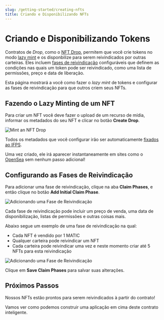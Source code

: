 ```yaml
---
slug: /getting-started/creating-nfts
title: Criando e Disponibilizando NFTs
---
```



# Criando e Disponibilizando Tokens


Contratos de _Drop_, como o [NFT Drop](/pre-built-contracts/nft-drop), permitem que você crie tokens no modo [lazy mint](/pre-built-contracts/nft-drop#lazy-minting-your-nfts)
e os disponbilize para serem reivindicados por outras carteiras.
Eles incluem [fases de reivindicação](/pre-built-contracts/nft-drop#setting-claim-phases) configuráveis que definem as condições nas quais um token pode ser reivindicado,
como uma lista de permissões, preço e data de liberação.

Esta página mostrará a você como fazer o _lazy mint_ de tokens e configurar as fases de reivindicação para que outros criem seus NFTs. 

## Fazendo o Lazy Minting de um NFT

Para criar um NFT você deve fazer o upload de um recurso de mídia, informar os metadados do seu NFT e clicar no botão **Create Drop**.

![Mint an NFT Drop](./assets/create-an-nft.png)

Todos os metadados que você configurar irão ser automaticamente [fixados ao IFPS](https://blog.thirdweb.com/guides/securing-pinning-your-nft-with-ipfs).

Uma vez criado, ele irá aparecer instantaneamente em sites como o [OpenSea](https://opensea.io/) sem nenhum passo adicional!

## Configurando as Fases de Reivindicação

Para adicionar uma fase de reivindicação, clique na aba **Claim Phases**, e então clique no botão **Add Initial Claim Phase**.

![Adicionando uma Fase de Reivindicação](./assets/add-claim-phase.png)

Cada fase de reivindicação pode incluir um preço de venda, uma data de disponibilização, listas de permissões e outras coisas mais.

Abaixo segue um exemplo de uma fase de reivindicação na qual:

- Cada NFT é vendido por 1 MATIC
- Qualquer carteira pode reivindicar um NFT
- Cada carteira pode reivindicar uma vez e neste momento criar até 5 NFTs para esta reivindicação

![Adicionando uma Fase de Reivindicação](./assets/configured-claim-phase.png)

Clique em **Save Claim Phases** para salvar suas alterações.

## Próximos Passos

Nossos NFTs estão prontos para serem reivindicados à partir do contrato!

Vamos ver como podemos construir uma aplicação em cima deste contrato inteligente.

<div className="row" style={{ marginBottom: 24 }}>
  <div className="col col--12" style={{ marginTop: 8 }}>
    <QuickstartCard
      name="Construindo uma aplicação Web3"
      link="/getting-started/building-app"
      image="/assets/icons/sdks.png"
    />
  </div>
</div>
